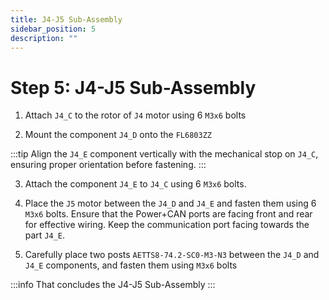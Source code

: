 ```yaml
---
title: J4-J5 Sub-Assembly
sidebar_position: 5
description: ""
---
```



# Step 5: J4-J5 Sub-Assembly

1. Attach `J4_C` to the rotor of `J4` motor using 6 `M3x6` bolts
<AssemblyGuideImage src="j4-j5/step1.png" alt="step1" width="40%" />

2. Mount the component `J4_D` onto the `FL6803ZZ`
<AssemblyGuideImage src="j4-j5/step2.png" alt="step2" width="40%" />

:::tip
Align the `J4_E` component vertically with the mechanical stop on `J4_C`, ensuring proper orientation before fastening.
<AssemblyGuideImage src="j4-j5/tip.png" alt="tip" width="40%" />
:::

3. Attach the component `J4_E` to `J4_C` using 6 `M3x6` bolts.
<AssemblyGuideImage src="j4-j5/step3.png" alt="step3" width="40%" />

4. Place the `J5` motor between the `J4_D` and `J4_E` and fasten them using 6 `M3x6` bolts. Ensure that the Power+CAN ports are facing front and rear for effective wiring. Keep the communication port facing towards the part `J4_E`. 
<AssemblyGuideImage src="j4-j5/step4.png" alt="step4" width="40%" />

5. Carefully place two posts `AETTS8-74.2-SC0-M3-N3` between the `J4_D` and `J4_E` components, and fasten them using `M3x6` bolts
<AssemblyGuideImage src="j4-j5/step5.png" alt="step5" width="40%" />

:::info
That concludes the J4-J5 Sub-Assembly
<AssemblyGuideImage src="j4-j5/conclusion.png" alt="conclusion" width="35%" />
:::
